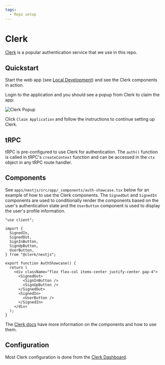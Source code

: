 ```yaml
---
tags:
  - Repo setup
---
```


# Clerk

[Clerk](https://clerk.com/docs) is a popular authentication service that we use in this repo.

## Quickstart

Start the web app (see [Local Development](/repo-configuration/project-structure/apps/next/local-development)) and see the Clerk components in action.

Login to the application and you should see a popup from Clerk to claim the app:

![Clerk Popup](clerk-popup.png)

Click `Claim Application` and follow the instructions to continue setting up Clerk.

## tRPC

tRPC is pre-configured to use Clerk for authentication. The `auth()` function is called in tRPC's `createContext` function and can be accessed in the `ctx` object in any tRPC route handler.

## Components

See `apps/nextjs/src/app/_components/auth-showcase.tsx` below for an example of how to use the Clerk components. The `SignedOut` and `SignedIn` components are used to conditionally render the components based on the user's authentication state and the `UserButton` component is used to display the user's profile information.

```tsx
"use client";

import {
  SignedIn,
  SignedOut,
  SignInButton,
  SignUpButton,
  UserButton,
} from "@clerk/nextjs";

export function AuthShowcase() {
  return (
    <div className="flex flex-col items-center justify-center gap-4">
      <SignedOut>
        <SignInButton />
        <SignUpButton />
      </SignedOut>
      <SignedIn>
        <UserButton />
      </SignedIn>
    </div>
  );
}
```

The [Clerk docs](https://clerk.com/docs/components/overview) have more information on the components and how to use them.

## Configuration

Most Clerk configuration is done from the [Clerk Dashboard](https://dashboard.clerk.com/).
